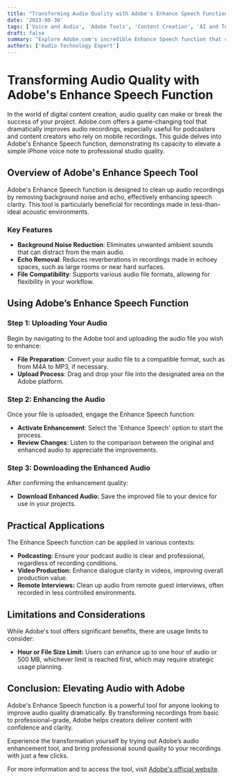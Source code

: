 ```yaml
---
title: "Transforming Audio Quality with Adobe's Enhance Speech Function"
date: '2023-08-30'
tags: ['Voice and Audio', 'Adobe Tools', 'Content Creation', 'AI and Technology']
draft: false
summary: "Explore Adobe.com's incredible Enhance Speech function that can turn a basic iPhone voice note into studio-quality audio, perfect for podcasters and content creators."
authors: ['Audio Technology Expert']
---
```


# Transforming Audio Quality with Adobe's Enhance Speech Function

In the world of digital content creation, audio quality can make or break the success of your project. Adobe.com offers a game-changing tool that dramatically improves audio recordings, especially useful for podcasters and content creators who rely on mobile recordings. This guide delves into Adobe's Enhance Speech function, demonstrating its capacity to elevate a simple iPhone voice note to professional studio quality.

## Overview of Adobe's Enhance Speech Tool

Adobe's Enhance Speech function is designed to clean up audio recordings by removing background noise and echo, effectively enhancing speech clarity. This tool is particularly beneficial for recordings made in less-than-ideal acoustic environments.

### Key Features

- **Background Noise Reduction**: Eliminates unwanted ambient sounds that can distract from the main audio.
- **Echo Removal**: Reduces reverberations in recordings made in echoey spaces, such as large rooms or near hard surfaces.
- **File Compatibility**: Supports various audio file formats, allowing for flexibility in your workflow.

## Using Adobe’s Enhance Speech Function

### Step 1: Uploading Your Audio

Begin by navigating to the Adobe tool and uploading the audio file you wish to enhance:

- **File Preparation**: Convert your audio file to a compatible format, such as from M4A to MP3, if necessary.
- **Upload Process**: Drag and drop your file into the designated area on the Adobe platform.

### Step 2: Enhancing the Audio

Once your file is uploaded, engage the Enhance Speech function:

- **Activate Enhancement**: Select the 'Enhance Speech' option to start the process.
- **Review Changes**: Listen to the comparison between the original and enhanced audio to appreciate the improvements.

### Step 3: Downloading the Enhanced Audio

After confirming the enhancement quality:

- **Download Enhanced Audio:** Save the improved file to your device for use in your projects.

## Practical Applications

The Enhance Speech function can be applied in various contexts:

- **Podcasting:** Ensure your podcast audio is clear and professional, regardless of recording conditions.
- **Video Production:** Enhance dialogue clarity in videos, improving overall production value.
- **Remote Interviews:** Clean up audio from remote guest interviews, often recorded in less controlled environments.

## Limitations and Considerations

While Adobe's tool offers significant benefits, there are usage limits to consider:

- **Hour or File Size Limit:** Users can enhance up to one hour of audio or 500 MB, whichever limit is reached first, which may require strategic usage planning.

## Conclusion: Elevating Audio with Adobe

Adobe's Enhance Speech function is a powerful tool for anyone looking to improve audio quality dramatically. By transforming recordings from basic to professional-grade, Adobe helps creators deliver content with confidence and clarity.

Experience the transformation yourself by trying out Adobe’s audio enhancement tool, and bring professional sound quality to your recordings with just a few clicks.

For more information and to access the tool, visit [Adobe's official website](https://www.adobe.com/).
